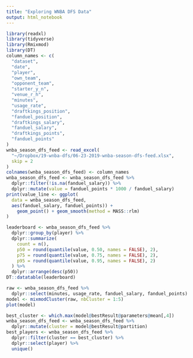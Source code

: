 ```yaml
---
title: "Exploring WNBA DFS Data"
output: html_notebook
---
```


```r
library(readxl)
library(tidyverse)
library(Rmixmod)
library(DT)
column_names <- c(
  "dataset",
  "date",
  "player",
  "own_team",
  "opponent_team",
  "starter_y_n",
  "venue_r_h",
  "minutes",
  "usage_rate",
  "draftkings_position",
  "fanduel_position",
  "draftkings_salary",
  "fanduel_salary",
  "draftkings_points",
  "fanduel_points"
)
wnba_season_dfs_feed <- read_excel(
  "~/Dropbox/19-wnba-dfs/06-23-2019-wnba-season-dfs-feed.xlsx",
  skip = 2
)
colnames(wnba_season_dfs_feed) <- column_names
wnba_season_dfs_feed <- wnba_season_dfs_feed %>% 
  dplyr::filter(!is.na(fanduel_salary)) %>% 
  dplyr::mutate(value = fanduel_points * 1000 / fanduel_salary)
print(value_line <- ggplot(
  data = wnba_season_dfs_feed, 
  aes(fanduel_salary, fanduel_points)) +
    geom_point() + geom_smooth(method = MASS::rlm)
)

```

```r
leaderboard <- wnba_season_dfs_feed %>% 
  dplyr::group_by(player) %>% 
  dplyr::summarize(
    count = n(),
    p50 = round(quantile(value, 0.50, names = FALSE), 2),
    p75 = round(quantile(value, 0.75, names = FALSE), 2),
    p95 = round(quantile(value, 0.95, names = FALSE), 2)
  ) %>% 
  dplyr::arrange(desc(p50))
DT::datatable(leaderboard)

```

```r
raw <- wnba_season_dfs_feed %>% 
  dplyr::select(minutes, usage_rate, fanduel_salary, fanduel_points)
model <- mixmodCluster(raw, nbCluster = 1:5)
plot(model)

```


```r
best_cluster <- which.max(model@bestResult@parameters@mean[,4])
wnba_season_dfs_feed <- wnba_season_dfs_feed %>% 
  dplyr::mutate(cluster = model@bestResult@partition)
best_players <- wnba_season_dfs_feed %>% 
  dplyr::filter(cluster == best_cluster) %>% 
  dplyr::select(player) %>% 
  unique()

```
